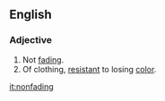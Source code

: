 ==English==
===Adjective===
{{en-adj}}
# Not [[fading]].
# Of clothing, [[resistant]] to losing [[color]].

[[it:nonfading]]
